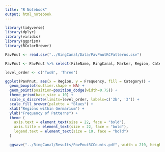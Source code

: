 ```yaml
---
title: "R Notebook"
output: html_notebook
---
```


```r
library(tidyverse)
library(dplyr)
library(viridis)
library(ggprism)
library(RColorBrewer)
```

```r
PavPnut <- read.csv("../RingCanal/Data/PavPnutRCPatterns.csv")
```

```r
PavPnut <- PavPnut %>% select(FileName, RingCanal, Marker, Region, Category, Frequency) 
```

```r
level_order <- c('TwoB', 'Three')

ggplot(PavPnut, aes(x = Region, y = Frequency, fill = Category)) +
  geom_boxplot(outlier.shape = NA) +
  geom_point(position=position_dodge(width=0.75)) +
  theme_prism(base_size = 10) +
  scale_x_discrete(limits=level_order, labels=c('2b', '3')) +
  scale_fill_brewer(palette = "Blues") +
  xlab("Regions within Germarium") +
  ylab("Frequency of Patterns") +
  theme (
    axis.text = element_text(size = 22, face = "bold"),
    axis.title = element_text(size = 22, face = "bold"),
    legend.text = element_text(size = 10, face = "bold")
  ) 

  ggsave("../RingCanal/Results/PavPnutRCCounts.pdf", width = 210, height = 115, units = "mm")
```


